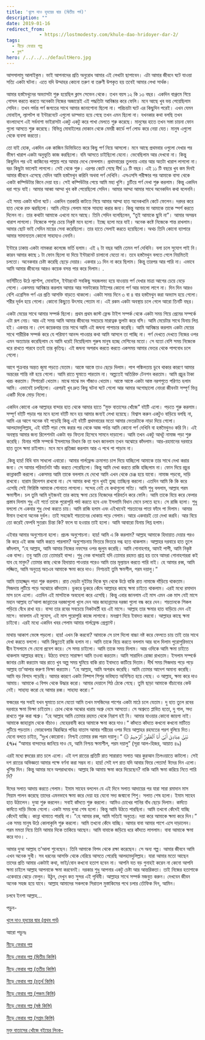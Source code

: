 ```yaml
---
title: 'খুলে দাও হৃদয়ের দ্বার (দ্বিতীয় পর্ব)'
description: ""
date: 2019-01-16
redirect_from: 
            - https://lostmodesty.com/khule-dao-hridoyer-dar-2/
tags: 
  - নীড়ে ফেরার গল্প
  - ব্লগ"
hero: /../../../defaultHero.jpg
---
```

আসসালামু আলাইকুম। ভাই আপনাদের প্রতি অনুরোধ আমার এই লেখাটা ছাপাবেন। এটা আমার জীবনে ঘটে যাওয়া সত্যি একটা ঘটনা। এতে যদি উম্মাহর কোনো তরুণ বা তরুণী উপকৃত হয় তবেই আমার লেখা সার্থক।

আমার হস্তমৈথুনের অভ্যাসটা শুরু হয়েছিল ক্লাস সেভেন থেকে। তখন বয়স ১২ কি ১৩ বছর। একদিন বাথ্রুমে গিয়ে গোসল করতে করতে অনেকটা নিজের অজান্তেই এই পদ্ধতিটা আবিষ্কার করে ফেলি। মনে আছে খুব ভয় পেয়েছিলাম সেদিন। তখন পর্যন্ত পর্ণ জগতের সাথে আমার জানাশোনা ছিলো না। পরিচয়টা ঘটে এর কিছুদিন পরেই। এখন যেমন মোবাইল, ল্যাপটপ বা ইন্টারনেটে এগুলো ডাল্ভাত হয়ে গেছে তখন এমন ছিলো না। যখনকার কথা বলছি তখন বাংলাদেশে এই সর্বনাশা ভাইরাসটা একটু একটু করে পাখা মেলতে শুরু করেছে। মানুষের হাতে তখন সস্তা চায়না ফোন গুলো আসতে শুরু করেছে। বিভিন্ন মোবাইলের দোকান থেকে মেমরী কার্ডে পর্ণ লোড করে নেয়া যেত। মানুষ এগুলো থেকে ব্যবসা করতো।

তো যাই হোক, একদিন এক কাজিন ডিভিডিতে করে কিছু পর্ণ নিয়ে আসলো। মনে আছে প্রথমবার ওগুলো দেখার পর ভীষণ খারাপ একটা অনুভূতি কাজ করছিলো। বমি আসতে চাইছিলো যেনো। ভেবেছিলাম আর দেখবো না। কিন্তু কিছুদিন পর ওই কাজিনের পাল্লায় পরে আবার দেখে ফেললাম। প্রথমবারের তুলনায় এবার আর অতটা খারাপ লাগলো না। বরং কিছুটা ভালোই লাগলো। সেই থেকে শুরু। এরপর কেটে গেছে দীর্ঘ ১১ টি বছর। এই ১১ টি বছরে খুব কম দিনই আমার জীবনে এসেছে যেদিন আমি হস্তমৈথুন করিনি অথবা পর্ণ দেখিনি। এসএসসি পরীক্ষার পর আমাকে বাসা থেকে একটা কম্পিউটার কিনে দেয়া হয়। সেই কম্পিউটার পেয়ে আমি মহা খুশি। চুটিয়ে পর্ণ দেখা শুরু করলাম। কিন্তু একদিন ধরা পড়ে যাই। আমার আব্বা আম্মা খুব কষ্ট পেয়েছিলো সেদিন। আমার আম্মা আমার সাথে অনেকদিন কথা বলেননি।

এই সময় একটা ঘটনা ঘটে। একদিন তরকারি কাটতে গিয়ে আমার আম্মা হাত অনেকখানি কেটে ফেলেন। দরদর করে হাত থেকে রক্ত ঝরছিলো। আমি দৌড়ে গেলাম মাকে সাহায্য করার জন্য। কিন্তু আমার মা আমাকে তাকে স্পর্শ করতে দিলেন না। তার কথাটা আমাকে এখনো মনে আছে। তিনি সেদিন বলেছিলেন, “তুই আমাকে ছুবি না”। আমার অসম্ভব খারাপ লাগলো। নিজেকে পশুর চেয়ে নিকৃষ্ট মনে হলো। ইচ্ছে হলো মরে যাই। অনেক কষ্টে নিজেকে শান্ত রাখলাম। আমার ছোট ভাই সেদিন মায়ের সেবা করেছিলো। তার হাতে সেলাই করতে হয়েছিলো। অথচ তিনি কোনো ব্যাপারে আমার সামান্যতম কোনো সাহায্যও নেননি।

ইন্টারে ঢাকায় একটা নামকরা কলেজে ভর্তি হলাম। এই ২ টা বছর আমি তেমন পর্ণ দেখিনি। বলা চলে সুযোগ পাই নি। কারন আমার কাছে ১ টা ফোন ছিলো যা দিয়ে ইন্টারনেট চালানো যেতো না। তবে হস্তমৈথুন বলতে গেলে নিয়মিতই চলতো। অনেকবার চেষ্টা করেছি ছেড়ে দেয়ার। একবার ১১ দিন না করে ছিলাম। কিন্তু তারপর আর পারি না। এভাবে আমি আমার জীবনের আরও কয়েক বসন্ত পার করে দিলাম। .

ভার্সিটিতে উঠে ল্যাপ্টপ, মোবাইল, ইন্টারনেট সবকিছু সহজলভ্য হয়ে যাওয়ায় পর্ণ দেখার মাত্রা আগের চেয়ে বেড়ে গেলো। একসময় আবিষ্কার করলাম আমার আর সফটকোর টাইপের কোনো পর্ণ আর ভালো লাগে না। দিন দিন আরও বেশি এগ্রেসিভ পর্ণ এর প্রতি আসক্তি বাড়তে থাকলো। একটা সময় দিনে ৩ বা ৪ বার হস্তমৈথুন করা অভ্যাস হয়ে গেলো। শরীর দূর্বল হয়ে গেলো। কোনো কিছুতে উৎসাহ পেতাম না। এই রকম একটা অবস্থায় চলে গেলে আরো তিনটি বছর।

একটা মেয়ের সাথে আমার সম্পর্ক ছিলো। প্রথম প্রথম জাস্ট ফ্রেন্ড টাইপ সম্পর্ক থেকে একটা সময় গিয়ে প্রেমের সম্পর্কে এটা রূপ নেয়। আর এই সময় আমি আমার জীবনের সবচেয়ে মারাত্নক ভুলটা করে বসি। আমি মেয়েটার সাথে যিনায় লিপ্ত হই। একবার না। বেশ কয়েকবার তার সাথে আমি এই জঘন্য পাপাচার করেছি। আমি আবিষ্কার করলাম একটা মেয়ের সাথে শারীরিক সম্পর্ক করে যে পরিমাণ আনন্দ পাওয়ার কথা আমি আসলে তা পাচ্ছি না। পর্ণ দেখতে দেখতে নিজের ওপর এমন অত্যাচার করেছিলাম যে আমি ধরেই নিয়েছিলাম পুরুষ মানুষ হচ্ছে মেশিনের মতো। সে যতো বেশি সময় নিজেকে ধরে রাখতে পারবে ততই তার কৃতিত্ব। এই জঘন্য অপরাধ করতে করতে একসময় আমার ভেতর থেকে পাপবোধ চলে গেলো।

আগে শুক্রবার অন্তত জুমা পড়তে যেতাম। আস্তে আস্তে তাও ছেড়ে দিলাম। পাপ পঙ্কিলতায় ডুবে থাকার কারণে আমার অন্তরের শান্তি নষ্ট হয়ে গেলো। আমি রাতে ঘুমাতে পারতাম না। অল্পতেই অতিরিক্ত টেনশন করতাম। আমি প্রচুর টাকা খরচ করতাম। সিগারেট খেতাম। মাঝে মাঝে মদ গাঁজাও খেতাম। আস্তে আস্তে একটা আস্ত নরপশুতে পরিণত হলাম আমি। এভাবেই চলছিলো। এরপরই খুব দ্রুত কিছু ঘটনা ঘটে গেলো আর আমার অগোছালো নোংরা জীবনটা সম্পূর্ণ ভিন্ন একটি দিকে মোড় নিলো।

একদিন কোনো এক আল্লাহর বান্দার হাত থেকে আমার হাতে “মুক্ত বাতাসের খোঁজে” বইটি এলো। পড়তে শুরু করলাম। সম্পূর্ণ বইটি পড়ার পর মনে হলো বইটি মনে হয় আমার জন্যই লেখা হয়েছে। বিশ্বাস করুন একটুও বাড়িয়ে বলছি না, আমি এর আগে অনেক বই পড়েছি কিন্তু এই বইটি প্রথমবারের মতো আমার ভেতরটাকে নাড়া দিয়ে গেলো। আলহামদুলিল্লাহ, এই বইটি পড়া শেষ করার পর থেকে আজ পর্যন্ত আমি কোনো পর্ণ দেখিনি বা হস্তমৈথুনও করি নি। এই অবস্থায় আমার জন্য রিলেশনটা একটা বড় ফিতনা হিসেবে সামনে দাড়ালো। আমি তখন একটু আধটু নামাজ পড়া শুরু করেছি। যিনার শাস্তি সম্পর্কে ইসলামের বিধান কি তা যখন জানলাম তখন অঝোরে কাঁদলাম। আর-রহমানের দরবারে হাত তুলে ক্ষমা চাইলাম। মনে মনে প্রতিজ্ঞা করলাম আর এ পথে পা পাড়াব না।

.কিন্তু হায়! বিধি বাম সাধলো এবারো। আমার গার্লফ্রেন্ড ক্রমাগত চাপ দিয়ে যাচ্ছিলো আমাকে তার সাথে দেখা করার জন্য। সে আমার পরিবর্তনটা আঁচ করতে পেরেছিলো। কিন্তু আমি দেখা করতে রাজি হচ্ছিলাম না। ফোন দিয়ে প্রচুর কান্নাকাটি করলো। একসময় আমি তাকে বললাম যে দেখো আমি এখন থেকে চেঞ্জ হয়ে যাবো। নামাজ পড়বো, দাড়ি রাখবো। হারাম রিলেশন রাখবো না। সে আমার কথা শুনে খুবই তুচ্ছ তাচ্ছিল্য করলো। এতদিন আমি কি কি করে এসেছি সেই ফিরিস্তি আমাকে শোনাতে লাগলো। সন্দেহ নেই যে কথাগুলো সত্যি। আমি শুধু বললাম, আল্লাহ পরম ক্ষমাশীল। চল তুমি আমি দুইজনই তার কাছে ক্ষমা চেয়ে নিজেদের পরিবর্তন করে ফেলি। আমি তাকে বিয়ে করে ফেলার প্রস্তাব দিলাম শুধু এই শর্তে তাকে পুরোপুরি পর্দা করতে হবে এবং ইসলামি বিধান মেনে চলতে হবে। সে রাজি হলো। শুধু বললো সে একবার শুধু দেখা করতে চায়। আমি রাজি হলাম এবং এইখানেই শয়তানের পাতা ফাঁদে পা দিলাম। আমার ঈমান তখনো অনেক দুর্বল। তাই সহজেই শয়তানের ধোকায় পড়ে গেলাম। আরে একবারই তো দেখা করবি। আর বিয়ে তো করেই ফেলবি সুতরাং চিন্তা কি? ফলে যা হওয়ার তাই হলো। আমি আবারো যিনায় লিপ্ত হলাম।

এইবার আমার অনুশোচনা হলো। প্রচন্ড অনুশোচনা। হায়! আমি এ কি করলাম? আল্লাহ আমাকে হিদায়াত দেয়ার পরও কি করে এই কাজ আমি করতে পারলাম? অনুশোচনায় ভিতরে ভিতরে দগ্ধ হতে থাকলাম। আল্লাহর দরবারে হাত তুলে কাঁদলাম, “হে আল্লাহ, আমি আমার নিজের নফসের ওপর জুলুম করেছি। আমি গোনাহগার, আমই পাপী, আমি নিকৃষ্ট এক বান্দা। তবু আমি তো তোমারই বান্দা। শুধু নেক বান্দারাই যদি তোমার রহমত প্রাপ্ত হয় তবে আমরা গোনাহগাররা কই যাব হে মাবুদ? তোমার কাছ থেকে হিদায়াত পাওয়ার পরেও আমি তার মূল্যায়ন করতে পারি নাই। হে আমার রব্ব, আমি লজ্জিত, আমি অনুতপ্ত অতএব আমাকে ক্ষমা করে দাও। নিশচয়ই তুমি ক্ষমশীল, পরম দয়ালু।“

আমি তাহাজ্জুদ পড়া শুরু করলাম। রাত দেড়টা দুইটার দিকে ঘুম থেকে উঠে বাকি রাত নামাজে দাঁড়িয়ে থাকতাম। সিজদায় লুটিয়ে পড়ে অঝোরে কাঁদতাম। ডুকরে ডুকরে কেঁদে আল্লাহর কাছে ক্ষমা চাইতে থাকলাম। এরই মধ্যে রমাদান মাস চলে এলো। এতদিন এই মাসটাকে অবহেলা করে এসেছি। কিন্তু এবার জানলাম এই মাস এমন এক মাস যেই মাসে মহান আল্লাহ তা’আলা জান্নাতের দরজাগুলো খুলে দেন আর জাহান্নামের দরজা গুলো বন্ধ করে দেন। শয়তানকে শিকল পড়িয়ে বেঁধে রাখা হয়। বান্দা তার রবের সবচেয়ে নিকটবর্তী হয় এই মাসে। আল্লাহ তার ক্ষমার হাত বাড়িয়ে দেন এই মাসে। ভাবলাম এই সুযোগ, এই মাস পুরোপুরি কাজে লাগাবো। মনপ্রাণ দিয়ে ইবাদত করবো। আল্লাহর কাছে ক্ষমা চাইবো। এরই মধ্যে একদিন খবর পেলাম আমার গার্লফ্রেন্ড প্রেগ্ন্যান্ট।

মাথায় আকাশ ভেঙ্গে পড়লো। হায়! এখন কি করবো? আমাকে সে চাপ দিলো বাচ্চা নষ্ট করে ফেলতে চায় তাই তার সাথে দেখা করতে বললো। আমি কিছুতেই রাজি হলাম না। আমি তাকে বিয়ে করতে বললাম আর বলে দিলাম পুরোপুরিভাবে দ্বীন ইসলামে সে যেনো প্রবেশ করে। সে সময় চাইলো। আমি তাকে সময় দিলাম। আর ওদিকে আমি ক্ষমা চাইতে থাকলাম আল্লাহর কাছে। উঠতে বসতে সারাক্ষণ আমি তওবা করতাম। আমি সারাদিন রোজা রাখতাম। ইসলাম সম্পর্কে জানার চেষ্টা করতাম আর রাতে খুব অল্প সময় ঘুমিয়ে বাকি রাত ইবাদতে কাটিয়ে দিতাম। দীর্ঘ সময় সিজদায় পড়ে পড়ে আল্লাহ তা’আলার করুণা ভিক্ষা করতাম। “হে আল্লাহ, আমি অপরাধ করেছি। আমি তোমার আদেশ অমান্য করেছি। আমি বড় বিপদে পড়েছি। আমার কারণে একটা নিষ্পাপ শিশুর ভবিষ্যত অনিশ্চিত হয়ে গেছে। ও আল্লাহ, ক্ষমা করে দাও আমায়। আমাকে এ বিপদ থেকে উদ্ধার করো। আমার দেয়ালে পিঠ ঠেকে গেছে। তুমি ছাড়া আমাকে বাঁচানোর কেউ নেই। সাহায্য করো হে আমার রব্ব। সাহায্য করো।“

ফজরের পর সবাই যখন ঘুমাতে চলে যেতো আমি তখন মসজিদের পাশের একটা মাঠে চলে যেতাম। দু হাত তুলে রবের দরবারে ক্ষমা ভিক্ষা চাইতাম। চোখ থেকে অঝোর ধারায় অশ্রু নেমে আসতো। সে অশ্রুতে প্লাবিত হতো, দু গাল, সদ্য রাখতে শুরু করা শ্মশ্রু। “হে আল্লাহ আমি তোমার রহমত থেকে নিরাশ হই নি। আমার যাওয়ার কোনো জায়গা নাই। আমাকে জাহান্নাম থেকে বাঁচাও। মেহেরবানী করে আমাকে ক্ষমা করে দাও।“ কাঁদতে কাঁদতে কখনো কখনো মাটিতে লুটিয়ে পড়তাম। ভোরবেলার ঝিরঝিরে পবিত্র বাতাস আমার শরীরের ওপর দিয়ে আল্লাহর রহমতের পরশ বুলিয়ে দিত। যেনো বলতে চাইত, “দুঃখ কোরোনা। নিশ্চই তোমার রব্ব পরম দয়ালু।“ ۞ نَبِّئْ عِبَادِىٓ أَنِّىٓ أَنَا ٱلْغَفُورُ ٱلرَّحِيمُ ﴿٤٩﴾ “আমার বান্দাদের জানিয়ে দাও যে, আমি নিশ্চয় ক্ষমাশীল, পরম দয়ালু” (সূরা আল-হিজর, আয়াত ৪৯)

এরই মধ্যে ক্বদরের রাত চলে এলো। এই দশ রাতের প্রতিটি রাত সারারাত সলাত আর কুরআন তিলওয়াতে কাটলো। সেই দশ রাতের অভিজ্ঞতা আমার পক্ষে বর্ণনা করা সম্ভব না। হায়! সেই দশ রাত যদি আবার ফিরে পেতাম! ঈদের দিন এলো। খুশির দিন। কিন্তু আমার মনে অপরাধবোধ। আল্লাহ কি আমায় ক্ষমা করে দিয়েছেন? নাকি আমি ক্ষমা করিয়ে নিতে পারি নি?

ঈদের সলাত আদায় করতে গেলাম। ইমাম সাহেব বললেন যে এই দিনে সলাত আদায়ের পর যারা সারা রমাদান মাস সিয়াম পালন করেছে তাদের এমনভাবে ক্ষমা করে দেয়া হয় যেনো সদ্য জন্মানো শিশু। সলাত শেষ হলো। ইমাম সাহেব হাত উঠালেন। দুআ শুরু করলেন। সবাই কাঁদতে শুরু করলো। আমিও চোখের পানির বাঁধ ছেড়ে দিলাম। কাদঁতে কাদঁতে দাড়ি ভিজে গেলো। একটা সময় দুআ শেষ হলো। কিন্তু আমি উঠতে পারছিনা। আমি তখনো কেঁদেই যাচ্ছি কেঁদেই যাচ্ছি। কান্না থামাতে পারছি না। “হে আমার রব্ব, আমি সত্যিই অনুতপ্ত। দয়া করে আমাকে ক্ষমা করে দিন।” এক সময় মানুষ উঠে কোলাকুলি শুরু করলো। আমি তখনো কেঁদে যাচ্ছি। আমার বাবা আমার পাশে এসে দাড়ালেন। পরম মমতা নিয়ে তিনি আমার দিকে তাকিয়ে আছেন। আমি বাবাকে জড়িয়ে ধরে কাঁদতে লাগলাম। বাবা আমাকে ক্ষমা করে দাও। .

আমার দুআ আল্লাহ ত’আলা শুনেছেন। তিনি আমাকে বিপদ থেকে রক্ষা করেছেন। সে অন্য গল্প। আমার জীবনে আমি এখন অনেক সুখী। সব ধরনের আসক্তি থেকে বেরিয়ে আসতে পেরেছি আলহামদুলিল্লাহ। যারা আমার মতো আছেন তাদের প্রতি আমার একটাই কথা, ভাই/বোন কখনো হতাশ হবেন না। আপনি যত বড় গুনাহই করেন না কেনো আপনি ক্ষমা চাইলে আল্লাহ আপনাকে ক্ষমা করবেনই। দরকার শুধু আপনার একটু চেষ্টা আর আন্তরিকতা। তাই নিজের হতাশাকে একেবারে ঝেড়ে ফেলুন। উঠুন, দেখুন কত সুন্দর এই পৃথিবী। আল্লাহর সাথে সম্পর্ক মজবুত করুন। দেখবেন জীবন অনেক সহজ হয়ে যাবে। আল্লাহ আমাদের সকলকে সিরাতল মুস্তাকিমের পথে চলার তৌফিক দিন, আমিন।

চলবে ইনশা আল্লাহ...

পড়ুন-

[খুলে দাও হৃদয়ের দ্বার (প্রথব পর্ব)](https://lostmodesty.com/2019/01/%E0%A6%96%E0%A7%81%E0%A6%B2%E0%A7%87-%E0%A6%A6%E0%A6%BE%E0%A6%93-%E0%A6%B9%E0%A7%83%E0%A6%A6%E0%A7%9F%E0%A7%87%E0%A6%B0-%E0%A6%A6%E0%A7%8D%E0%A6%AC%E0%A6%BE%E0%A6%B0/)

আরো পড়ুনঃ

[নীড়ে ফেরার গল্প](https://cms.lostmodesty.com/2018/09/%E0%A6%A8%E0%A7%80%E0%A7%9C%E0%A7%87-%E0%A6%AB%E0%A7%87%E0%A6%B0%E0%A6%BE%E0%A6%B0-%E0%A6%97%E0%A6%B2%E0%A7%8D%E0%A6%AA/)

[নীড়ে ফেরার গল্প (দ্বিতীয় কিস্তি)](https://cms.lostmodesty.com/2018/09/%E0%A6%A8%E0%A7%80%E0%A7%9C%E0%A7%87-%E0%A6%AB%E0%A7%87%E0%A6%B0%E0%A6%BE%E0%A6%B0-%E0%A6%97%E0%A6%B2%E0%A7%8D%E0%A6%AA-%E0%A6%A6%E0%A7%8D%E0%A6%AC%E0%A6%BF%E0%A6%A4%E0%A7%80%E0%A7%9F-%E0%A6%95/)

[নীড়ে ফেরার গল্প (তৃতীয় কিস্তি)](https://cms.lostmodesty.com/2018/11/%E0%A6%A8%E0%A7%80%E0%A7%9C%E0%A7%87-%E0%A6%AB%E0%A7%87%E0%A6%B0%E0%A6%BE%E0%A6%B0-%E0%A6%97%E0%A6%B2%E0%A7%8D%E0%A6%AA-%E0%A6%A4%E0%A7%83%E0%A6%A4%E0%A7%80%E0%A7%9F-%E0%A6%95%E0%A6%BF%E0%A6%B8/)

[নীড়ে ফেরার গল্প (চতুর্থ কিস্তি)](https://cms.lostmodesty.com/2018/11/%E0%A6%A8%E0%A7%80%E0%A7%9C%E0%A7%87-%E0%A6%AB%E0%A7%87%E0%A6%B0%E0%A6%BE%E0%A6%B0-%E0%A6%97%E0%A6%B2%E0%A7%8D%E0%A6%AA-%E0%A6%9A%E0%A6%A4%E0%A7%81%E0%A6%B0%E0%A7%8D%E0%A6%A5-%E0%A6%95%E0%A6%BF/)

[নীড়ে ফেরার গল্প (পঞ্চম কিস্তি](https://cms.lostmodesty.com/2018/12/%E0%A6%A8%E0%A7%80%E0%A7%9C%E0%A7%87-%E0%A6%AB%E0%A7%87%E0%A6%B0%E0%A6%BE%E0%A6%B0-%E0%A6%97%E0%A6%B2%E0%A7%8D%E0%A6%AA-%E0%A6%AA%E0%A6%9E%E0%A7%8D%E0%A6%9A%E0%A6%AE-%E0%A6%95%E0%A6%BF%E0%A6%B8/))

[নীড়ে ফেরার গল্প (ষষ্ঠ কিস্তি)](https://cms.lostmodesty.com/2018/12/%E0%A6%A8%E0%A7%80%E0%A7%9C%E0%A7%87-%E0%A6%AB%E0%A7%87%E0%A6%B0%E0%A6%BE%E0%A6%B0-%E0%A6%97%E0%A6%B2%E0%A7%8D%E0%A6%AA-%E0%A6%B7%E0%A6%B7%E0%A7%8D%E0%A6%A0-%E0%A6%95%E0%A6%BF%E0%A6%B8%E0%A7%8D/)

[নীড়ে ফেরার গল্প (সপ্তম কিস্তি)](https://cms.lostmodesty.com/2018/12/%E0%A6%A8%E0%A7%80%E0%A7%9C%E0%A7%87-%E0%A6%AB%E0%A7%87%E0%A6%B0%E0%A6%BE%E0%A6%B0-%E0%A6%97%E0%A6%B2%E0%A7%8D%E0%A6%AA-%E0%A6%B8%E0%A6%AA%E0%A7%8D%E0%A6%A4%E0%A6%AE-%E0%A6%95%E0%A6%BF%E0%A6%B8/)

[মুক্ত বাতাসের খোঁজে বইয়ের লিংক-](http://www.mediafire.com/file/k74mjphvkz77ua7/%E0%A6%AE%E0%A7%81%E0%A6%95%E0%A7%8D%E0%A6%A4+%E0%A6%AC%E0%A6%BE%E0%A6%A4%E0%A6%BE%E0%A6%B8%E0%A7%87%E0%A6%B0+%E0%A6%96%E0%A7%8B%E0%A6%81%E0%A6%9C%E0%A7%87+.pdf)
